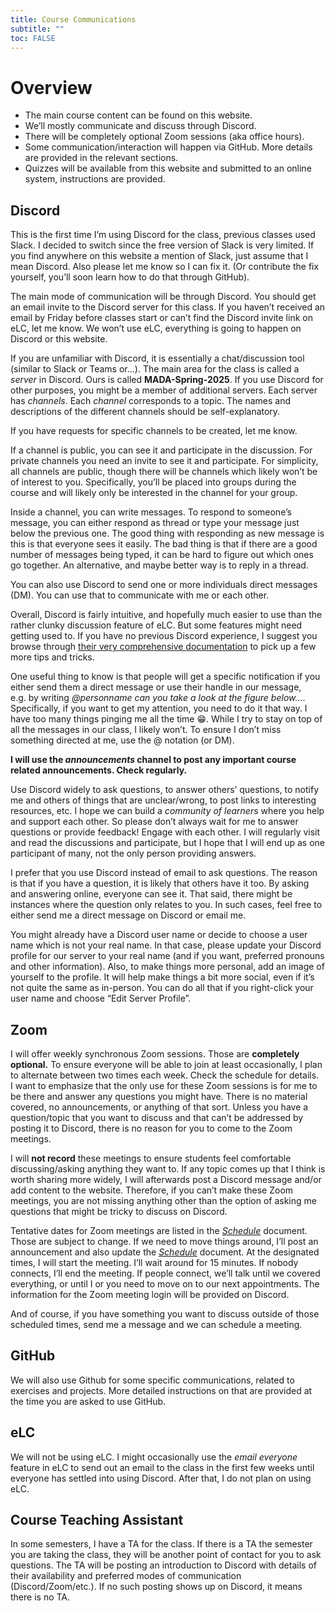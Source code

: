```yaml
---
title: Course Communications
subtitle: ""
toc: FALSE
---
```


# Overview

* The main course content can be found on this website. 
* We'll mostly communicate and discuss through Discord.
* There will be completely optional Zoom sessions (aka office hours).
* Some communication/interaction will happen via GitHub. More details are provided in the relevant sections.
* Quizzes will be available from this website and submitted to an online system, instructions are provided.



## Discord

::: {.note}
This is the first time I'm using Discord for the class, previous classes used Slack. I decided to switch since the free version of Slack is very limited. If you find anywhere on this website a mention of Slack, just assume that I mean Discord. Also please let me know so I can fix it. (Or contribute the fix yourself, you'll soon learn how to do that through GitHub).
:::

The main mode of communication will be through Discord. You should get an email invite to the Discord server for this class. If you haven't received an email by Friday before classes start or can't find the Discord invite link on eLC, let me know. We won't use eLC, everything is going to happen on Discord or this website. 

If you are unfamiliar with Discord, it is essentially a chat/discussion tool (similar to Slack or Teams or...). The main area for the class is called a *server* in Discord. Ours is called **MADA-Spring-2025**. If you use Discord for other purposes, you might be a member of additional servers. Each server has *channels*. Each *channel* corresponds to a topic. The names and descriptions of the different channels should be self-explanatory. 

If you have requests for specific channels to be created, let me know.

If a channel is public, you can see it and participate in the discussion. For private channels you need an invite to see it and participate. For simplicity, all channels are public, though there will be channels which likely won't be of interest to you. Specifically, you'll be placed into groups during the course and will likely only be interested in the channel for your group.

Inside a channel, you can write messages. To respond to someone's message, you can either respond as thread or type your message just below the previous one. The good thing with responding as new message is this is that everyone sees it easily. The bad thing is that if there are a good number of messages being typed, it can be hard to figure out which ones go together. An alternative, and maybe better way is to reply in a thread.   

You can also use Discord to send one or more individuals direct messages (DM). You can use that to communicate with me or each other.

Overall, Discord is fairly intuitive, and hopefully much easier to use than the rather clunky discussion feature of eLC. But some features might need getting used to. If you have no previous Discord experience, I suggest you browse through [their very comprehensive documentation](https://support.discord.com/hc/en-us) to pick up a few more tips and tricks.

One useful thing to know is that people will get a specific notification if you either send them a direct message or use their handle in our message, e.g. by writing *@personname can you take a look at the figure below...*. Specifically, if you want to get my attention, you need to do it that way. I have too many things pinging me all the time 😁. While I try to stay on top of all the messages in our class, I likely won't. To ensure I don't miss something directed at me, use the @ notation (or DM).

**I will use the *announcements* channel to post any important course related announcements. Check regularly.**

Use Discord widely to ask questions, to answer others' questions, to notify me and others of things that are unclear/wrong, to post links to interesting resources, etc. I hope we can build a *community of learners* where you help and support each other. So please don't always wait for me to answer questions or provide feedback! Engage with each other. I will regularly visit and read the discussions and participate, but I hope that I will end up as one participant of many, not the only person providing answers.

I prefer that you use Discord instead of email to ask questions. The reason is that if you have a question, it is likely that others have it too. By asking and answering online, everyone can see it. That said, there might be instances where the question only relates to you. In such cases, feel free to either send me a direct message on Discord or email me. 

You might already have a Discord user name or decide to choose a user name which is not your real name. In that case, please update your Discord profile for our server to your real name (and if you want, preferred pronouns and other information). 
Also, to make things more personal, add an image of yourself to the profile. It will help make things a bit more social, even if it's not quite the same as in-person. You can do all that if you right-click your user name and choose "Edit Server Profile".


## Zoom

I will offer weekly synchronous Zoom sessions. Those are **completely optional.** To ensure everyone will be able to join at least occasionally, I plan to alternate between two times each week. Check the schedule for details.  
I want to emphasize that the only use for these Zoom sessions is for me to be there and answer any questions you might have. There is no material covered, no announcements, or anything of that sort. Unless you have a question/topic that you want to discuss and that can't be addressed by posting it to Discord, there is no reason for you to come to the Zoom meetings.

I will **not record** these meetings to ensure students feel comfortable discussing/asking anything they want to. If any topic comes up that I think is worth sharing more widely, I will afterwards post a Discord message and/or add content to the website. Therefore, if you can't make these Zoom meetings, you are not missing anything other than the option of asking me questions that might be tricky to discuss on Discord.

Tentative dates for Zoom meetings are listed in the [*Schedule*](course-schedule.qmd) document. Those are subject to change. If we need to move things around, I'll post an announcement and also update the [*Schedule*](course-schedule.qmd) document. At the designated times, I will start the meeting. I'll wait around for 15 minutes. If nobody connects, I'll end the meeting. If people connect, we'll talk until we covered everything, or until I or you need to move on to our next appointments. The information for the Zoom meeting login will be provided on Discord.

And of course, if you have something you want to discuss outside of those scheduled times, send me a message and we can schedule a meeting.


## GitHub

We will also use Github for some specific communications, related to exercises and projects. More detailed instructions on that are provided at the time you are asked to use GitHub.



## eLC

We will not be using eLC. I might occasionally use the *email everyone* feature in eLC to send out an email to the class in the first few weeks until everyone has settled into using Discord. After that, I do not plan on using eLC. 



## Course Teaching Assistant

In some semesters, I have a TA for the class. If there is a TA the semester you are taking the class, they will be another point of contact for you to ask questions. The TA will be posting an introduction to Discord with details of their availability and preferred modes of communication (Discord/Zoom/etc.). If no such posting shows up on Discord, it means there is no TA.


